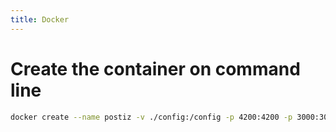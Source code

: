 ```yaml
---
title: Docker
---
```



<EarlyDoc />

<DockerDatabase />


# Create the container on command line

```bash
docker create --name postiz -v ./config:/config -p 4200:4200 -p 3000:3000 ghcr.io/postiz/postiz-app:latest
```

<DockerEnvvarApps />
